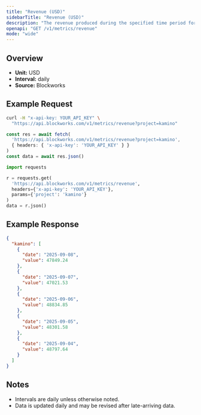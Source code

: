```yaml
---
title: "Revenue (USD)"
sidebarTitle: "Revenue (USD)"
description: "The revenue produced during the specified time period for given project."
openapi: "GET /v1/metrics/revenue"
mode: "wide"
---
```


## Overview

- **Unit:** USD
- **Interval:** daily
- **Source:** Blockworks

## Example Request

<CodeGroup>

```bash cURL
curl -H "x-api-key: YOUR_API_KEY" \
  "https://api.blockworks.com/v1/metrics/revenue?project=kamino"
```

```typescript TypeScript
const res = await fetch(
  'https://api.blockworks.com/v1/metrics/revenue?project=kamino',
  { headers: { 'x-api-key': 'YOUR_API_KEY' } }
)
const data = await res.json()
```

```python Python
import requests

r = requests.get(
  'https://api.blockworks.com/v1/metrics/revenue',
  headers={'x-api-key': 'YOUR_API_KEY'},
  params={'project': 'kamino'}
)
data = r.json()
```

</CodeGroup>

## Example Response

```json
{
  "kamino": [
    {
      "date": "2025-09-08",
      "value": 47849.24
    },
    {
      "date": "2025-09-07",
      "value": 47021.53
    },
    {
      "date": "2025-09-06",
      "value": 48834.85
    },
    {
      "date": "2025-09-05",
      "value": 48301.58
    },
    {
      "date": "2025-09-04",
      "value": 48797.64
    }
  ]
}
```

## Notes
- Intervals are daily unless otherwise noted.
- Data is updated daily and may be revised after late-arriving data.
